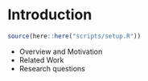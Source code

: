 # Introduction

```r
source(here::here("scripts/setup.R"))
```

* Overview and Motivation
* Related Work
* Research questions


